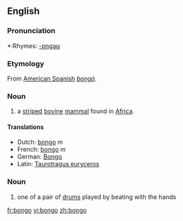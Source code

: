 {{wikipedia}}
==English==

===Pronunciation===
*:Rhymes: [[Rhymes:English:-ɒŋɡəʊ|-ɒŋɡəʊ]]

===Etymology===
From [[:w:American Spanish|American Spanish]] ''[[bongó]]''.

===Noun===
{{en-noun}}
{{wikipedia|}}
# a [[stripe]]d [[bovine]] [[mammal]] found in [[Africa]].

====Translations====
{{top}}
*Dutch: [[bongo]] ''m''
*French: [[bongo]] ''m''
*German: [[Bongo]]
*Latin: [[Taurotragus euryceros]]
{{bottom}}

===Noun===
{{en-noun|pl2=bongoes}}
# one of a pair of [[drum]]s played by beating with the hands

[[fr:bongo]]
[[vi:bongo]]
[[zh:bongo]]